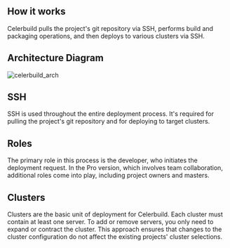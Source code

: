 ## How it works

Celerbuild pulls the project's git repository via SSH, performs build and packaging operations, and then deploys to various clusters via SSH.

## Architecture Diagram
![celerbuild_arch](https://github.com/user-attachments/assets/fef7313b-9846-445d-a24d-3c69e20c737a)

## SSH
SSH is used throughout the entire deployment process. It's required for pulling the project's git repository and for deploying to target clusters.

## Roles
The primary role in this process is the developer, who initiates the deployment request. In the Pro version, which involves team collaboration, additional roles come into play, including project owners and masters.

## Clusters
Clusters are the basic unit of deployment for Celerbuild. Each cluster must contain at least one server. To add or remove servers, you only need to expand or contract the cluster. This approach ensures that changes to the cluster configuration do not affect the existing projects' cluster selections.